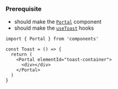 
### Prerequisite

- should make the [`Portal`](/docs/components/Portal) component
- should make the [`useToast`](/docs/hooks/useToast) hooks

```tsx title="components/Toast/index.tsx"
import { Portal } from 'components'

const Toast = () => {
  return (
    <Portal elementId="toast-container">
      <div></div>
    </Portal>
  )
}
```
